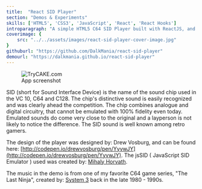 ```yaml
---
title:  "React SID Player"
section: "Demos & Experiments"
skills: ['HTML5', 'CSS3', 'JavaScript', 'React', 'React Hooks']
introparagraph: "A simple HTML5 C64 SID Player built with ReactJS, and CSS3. With the help of Create-React-App. This was a learning exercise for me to get into and play around with React and React Hooks."
coverimage: {
    src: "../../assets/images/react-sid-player-cover-image.jpg"
}
githuburl: "https://github.com/DalkMania/react-sid-player"
demourl: "https://dalkmania.github.io/react-sid-player"
---
```


<figure class="figure figure--center">
    <img src="../../assets/images/react-sid-player-screenshot.jpg" alt="TryCAKE.com" />
    <figcaption class="figure__caption">
        App screenshot
    </figcaption>
</figure>

SID (short for Sound Interface Device) is the name of the sound chip used in the VC 10, C64 and C128.  The chip's distinctive sound is easily recognized and was clearly ahead the competition. The chip combines analogue and digital circuitry, that cannot be emulated with 100% fidelity even today. Emulated sounds do come very close to the original and a layperson is not likely to notice the difference. The SID sound is well known among retro gamers.

The design of the player was designed by: Drew Vosburg, and can be found here:
[http://codepen.io/drewvosburg/pen/YyvwJY](http://codepen.io/drewvosburg/pen/YyvwJY). The jsSID ( JavaScript SID Emulator ) used was created by: [Mihaly Horvath](http://hermit.sidrip.com).

The music in the demo is from one of my favorite C64 game series, "The Last Ninja", created by: [System 3](http://www.system3.com) back in the late 1980 - 1990s.